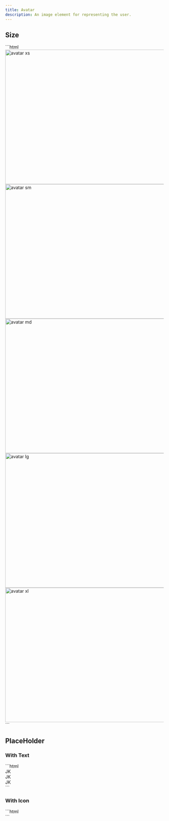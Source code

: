 ```yaml
---
title: Avatar
description: An image element for representing the user.
---
```


## Size

<PreviewBox name="avatar/AvatarUI" >
```html
<div class="flex flex-wrap items-center gap-2">
    <img src="/defaultavatar.webp" width="640" height="427" alt="avatar xs" class="avatar-xs object-cover rd-full">
    <img src="/defaultavatar.webp" width="640" height="427" alt="avatar sm" class="avatar-sm object-cover rd-full">
    <img src="/defaultavatar.webp" width="640" height="427" alt="avatar md" class="avatar-md object-cover rd-full">
    <img src="/defaultavatar.webp" width="640" height="427" alt="avatar lg" class="avatar-lg object-cover rd-full">
    <img src="/defaultavatar.webp" width="640" height="427" alt="avatar xl" class="avatar-xl object-cover rd-full">
</div>
```
</PreviewBox>

## PlaceHolder

### With Text

<PreviewBox name="avatar/AvatarPlace" >
```html
<div class="flex flex-wrap items-center gap-2">
    <div class="avatar-placeholder avatar-placeholder-xs ui-subtle-primary rd-full p-1">JK</div>
    <div class="avatar-placeholder avatar-placeholder-sm ui-subtle-gray rd-full p-1">JK</div>
    <div class="avatar-placeholder avatar-placeholder-md ui-subtle-neutral rd-full p-1">JK</div>
</div>
```
</PreviewBox>

### With Icon

<PreviewBox name="avatar/AvatarHolder" >
```html
<div class="flex flex-wrap items-center gap-2">
    <div class="avatar-placeholder avatar-placeholder-xs ui-subtle-primary rd-full p-1">
        <span aria-hidden="true" class="flex i-ph-user"></span>
    </div>
    <div class="avatar-placeholder avatar-placeholder-sm ui-subtle-gray rd-full p-1">
        <span aria-hidden="true" class="flex i-ph-user"></span>
    </div>
    <div class="avatar-placeholder avatar-placeholder-md ui-subtle-neutral rd-full p-1">
        <span aria-hidden="true" class="flex i-ph-user"></span>
    </div>
</div>
```
</PreviewBox>


